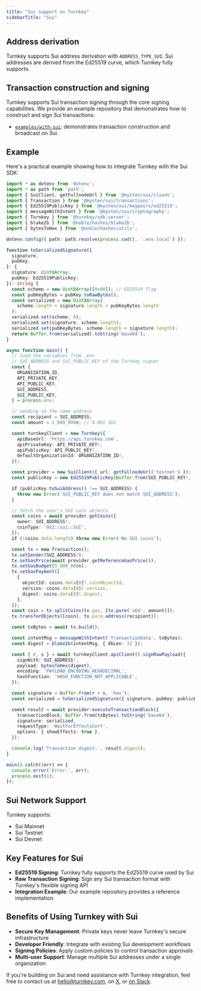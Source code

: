 ```yaml
---
title: "Sui support on Turnkey"
sidebarTitle: "Sui"
---
```


## Address derivation

Turnkey supports Sui address derivation with `ADDRESS_TYPE_SUI`. Sui addresses are derived from the Ed25519 curve, which Turnkey fully supports.

## Transaction construction and signing

Turnkey supports Sui transaction signing through the core signing capabilities. We provide an example repository that demonstrates how to construct and sign Sui transactions:

- [`examples/with-sui`](https://github.com/tkhq/sdk/tree/main/examples/with-sui): demonstrates transaction construction and broadcast on Sui.

## Example

Here's a practical example showing how to integrate Turnkey with the Sui SDK:

```typescript expandable
import * as dotenv from 'dotenv';
import * as path from 'path';
import { SuiClient, getFullnodeUrl } from '@mysten/sui/client';
import { Transaction } from '@mysten/sui/transactions';
import { Ed25519PublicKey } from '@mysten/sui/keypairs/ed25519';
import { messageWithIntent } from '@mysten/sui/cryptography';
import { Turnkey } from '@turnkey/sdk-server';
import { blake2b } from '@noble/hashes/blake2b';
import { bytesToHex } from '@noble/hashes/utils';

dotenv.config({ path: path.resolve(process.cwd(), '.env.local') });

function toSerializedSignature({
  signature,
  pubKey,
}: {
  signature: Uint8Array;
  pubKey: Ed25519PublicKey;
}): string {
  const scheme = new Uint8Array([0x00]); // ED25519 flag
  const pubKeyBytes = pubKey.toRawBytes();
  const serialized = new Uint8Array(
    scheme.length + signature.length + pubKeyBytes.length
  );
  serialized.set(scheme, 0);
  serialized.set(signature, scheme.length);
  serialized.set(pubKeyBytes, scheme.length + signature.length);
  return Buffer.from(serialized).toString('base64');
}

async function main() {
  // load the variables from .env
  // SUI_ADDRESS and SUI_PUBLIC_KEY of the Turnkey signer
  const {
    ORGANIZATION_ID,
    API_PRIVATE_KEY,
    API_PUBLIC_KEY,
    SUI_ADDRESS,
    SUI_PUBLIC_KEY,
  } = process.env;

  // sending to the same address
  const recipient = SUI_ADDRESS;
  const amount = 1_000_000n; // 0.001 SUI

  const turnkeyClient = new Turnkey({
    apiBaseUrl: 'https://api.turnkey.com',
    apiPrivateKey: API_PRIVATE_KEY!,
    apiPublicKey: API_PUBLIC_KEY!,
    defaultOrganizationId: ORGANIZATION_ID!,
  });

  const provider = new SuiClient({ url: getFullnodeUrl('testnet') });
  const publicKey = new Ed25519PublicKey(Buffer.from(SUI_PUBLIC_KEY!, 'hex'));

  if (publicKey.toSuiAddress() !== SUI_ADDRESS) {
    throw new Error('SUI_PUBLIC_KEY does not match SUI_ADDRESS');
  }

  // fetch the user's SUI coin objects
  const coins = await provider.getCoins({
    owner: SUI_ADDRESS!,
    coinType: '0x2::sui::SUI',
  });
  if (!coins.data.length) throw new Error('No SUI coins');

  const tx = new Transaction();
  tx.setSender(SUI_ADDRESS!);
  tx.setGasPrice(await provider.getReferenceGasPrice());
  tx.setGasBudget(5_000_000n);
  tx.setGasPayment([
    {
      objectId: coins.data[0]!.coinObjectId,
      version: coins.data[0]!.version,
      digest: coins.data[0]!.digest,
    },
  ]);
  const coin = tx.splitCoins(tx.gas, [tx.pure('u64', amount)]);
  tx.transferObjects([coin], tx.pure.address(recipient));

  const txBytes = await tx.build();

  const intentMsg = messageWithIntent('TransactionData', txBytes);
  const digest = blake2b(intentMsg, { dkLen: 32 });

  const { r, s } = await turnkeyClient.apiClient().signRawPayload({
    signWith: SUI_ADDRESS!,
    payload: bytesToHex(digest),
    encoding: 'PAYLOAD_ENCODING_HEXADECIMAL',
    hashFunction: 'HASH_FUNCTION_NOT_APPLICABLE',
  });

  const signature = Buffer.from(r + s, 'hex');
  const serialized = toSerializedSignature({ signature, pubKey: publicKey });

  const result = await provider.executeTransactionBlock({
    transactionBlock: Buffer.from(txBytes).toString('base64'),
    signature: serialized,
    requestType: 'WaitForEffectsCert',
    options: { showEffects: true },
  });

  console.log('Transaction digest:', result.digest);
}

main().catch((err) => {
  console.error('Error:', err);
  process.exit(1);
});
```

## Sui Network Support

Turnkey supports:

- Sui Mainnet
- Sui Testnet
- Sui Devnet

## Key Features for Sui

- **Ed25519 Signing**: Turnkey fully supports the Ed25519 curve used by Sui
- **Raw Transaction Signing**: Sign any Sui transaction format with Turnkey's flexible signing API
- **Integration Example**: Our example repository provides a reference implementation

## Benefits of Using Turnkey with Sui

- **Secure Key Management**: Private keys never leave Turnkey's secure infrastructure
- **Developer Friendly**: Integrate with existing Sui development workflows
- **Signing Policies**: Apply custom policies to control transaction approvals
- **Multi-user Support**: Manage multiple Sui addresses under a single organization

If you're building on Sui and need assistance with Turnkey integration, feel free to contact us at [hello@turnkey.com](mailto:hello@turnkey.com), on [X](https://x.com/turnkeyhq/), or [on Slack](https://join.slack.com/t/clubturnkey/shared_invite/zt-31v4yhgw6-PwBzyNsWCCBTk2xft3EoHQ).